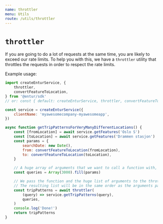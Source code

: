 ```yaml
---
name: throttler
menu: Utils
route: /utils/throttler
---
```


# `throttler`

If you are going to do a lot of requests at the same time, you are likely to exceed our rate limits.
To help you with this, we have a `throttler` utility that throttles the requests in order to respect the rate limits.

Example usage:

```javascript
import createEnturService, {
    throttler,
    convertFeatureToLocation,
} from '@entur/sdk'
// or: const { default: createEnturService, throttler, convertFeatureToLocation } = require('@entur/sdk')

const service = createEnturService({
    clientName: 'myawesomecompany-myawesomeapp',
})

async function getTripPatternsForVeryManyDifferentLocations() {
    const [fromLocation] = await service.getFeatures('Oslo S')
    const [toLocation] = await service.getFeatures('Drammen stasjon')
    const params = {
        searchDate: new Date(),
        from: convertFeatureToLocation(fromLocation),
        to: convertFeatureToLocation(toLocation),
    }

    // A huge array of arguments that we want to call a function with, one by one.
    const queries = Array(3000).fill(params)

    // We pass the function and the huge list of arguments to the throttler.
    // The resulting list will be in the same order as the arguments passed.
    const tripPatterns = await throttler(
        (query) => service.getTripPatterns(query),
        queries,
    )
    console.log('Done!')
    return tripPatterns
}
```
